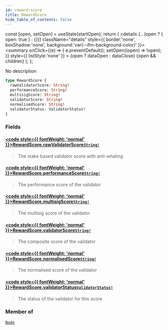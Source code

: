 ```yaml
---
id: reward-score
title: RewardScore
hide_table_of_contents: false
---
```







  const [open, setOpen] = useState(startOpen);
  return (
    <details {...(open ? { open: true } : {})} className="details" style={{ border:'none', boxShadow:'none', background:'var(--ifm-background-color)' }}>
      <summary
        onClick={(e) => {
          e.preventDefault();
          setOpen((open) => !open);
        }}
        style={{ listStyle:'none' }}
      >
      {open ? dataOpen : dataClose}
      </summary>
      {open && children}
    </details>
  );
};




No description


```graphql
type RewardScore {
  rawValidatorScore: String!
  performanceScore: String!
  multisigScore: String!
  validatorScore: String!
  normalisedScore: String!
  validatorStatus: ValidatorStatus!
}
```


### Fields

#### [<code style={{ fontWeight: 'normal' }}>RewardScore.<b>rawValidatorScore</b></code>](#)<Bullet />[`String!`](/testnet/api/graphql/scalars/string) <Badge class="secondary" text="non-null"/> <Badge class="secondary" text="scalar"/>
> The stake based validator score with anti-whaling
> 

#### [<code style={{ fontWeight: 'normal' }}>RewardScore.<b>performanceScore</b></code>](#)<Bullet />[`String!`](/testnet/api/graphql/scalars/string) <Badge class="secondary" text="non-null"/> <Badge class="secondary" text="scalar"/>
> The performance score of the validator
> 

#### [<code style={{ fontWeight: 'normal' }}>RewardScore.<b>multisigScore</b></code>](#)<Bullet />[`String!`](/testnet/api/graphql/scalars/string) <Badge class="secondary" text="non-null"/> <Badge class="secondary" text="scalar"/>
> The multisig score of the validator
> 

#### [<code style={{ fontWeight: 'normal' }}>RewardScore.<b>validatorScore</b></code>](#)<Bullet />[`String!`](/testnet/api/graphql/scalars/string) <Badge class="secondary" text="non-null"/> <Badge class="secondary" text="scalar"/>
> The composite score of the validator
> 

#### [<code style={{ fontWeight: 'normal' }}>RewardScore.<b>normalisedScore</b></code>](#)<Bullet />[`String!`](/testnet/api/graphql/scalars/string) <Badge class="secondary" text="non-null"/> <Badge class="secondary" text="scalar"/>
> The normalised score of the validator
> 

#### [<code style={{ fontWeight: 'normal' }}>RewardScore.<b>validatorStatus</b></code>](#)<Bullet />[`ValidatorStatus!`](/testnet/api/graphql/enums/validator-status) <Badge class="secondary" text="non-null"/> <Badge class="secondary" text="enum"/>
> The status of the validator for this score
> 



### Member of

[`Node`](/testnet/api/graphql/objects/node)  <Badge class="secondary" text="object"/>

